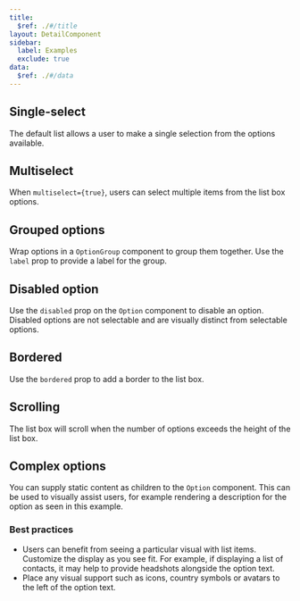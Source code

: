 ```yaml
---
title:
  $ref: ./#/title
layout: DetailComponent
sidebar:
  label: Examples
  exclude: true
data:
  $ref: ./#/data
---
```


<LivePreview componentName="list-box" exampleName="SingleSelect">

## Single-select

The default list allows a user to make a single selection from the options available.

</LivePreview>

<LivePreview componentName="list-box" exampleName="Multiselect">

## Multiselect

When `multiselect={true}`, users can select multiple items from the list box options.

</LivePreview>

<LivePreview componentName="list-box" exampleName="GroupedOptions">

## Grouped options

Wrap options in a `OptionGroup` component to group them together. Use the `label` prop to provide a label for the group.

</LivePreview>

<LivePreview componentName="list-box" exampleName="DisabledOption">

## Disabled option

Use the `disabled` prop on the `Option` component to disable an option. Disabled options are not selectable and are visually distinct from selectable options.

</LivePreview>

<LivePreview componentName="list-box" exampleName="Bordered">

## Bordered

Use the `bordered` prop to add a border to the list box.

</LivePreview>

<LivePreview componentName="list-box" exampleName="Scrolling">

## Scrolling

The list box will scroll when the number of options exceeds the height of the list box.

</LivePreview>

<LivePreview componentName="list-box" exampleName="ComplexOptions">

## Complex options

You can supply static content as children to the `Option` component. This can be used to visually assist users, for example rendering a description for the option as seen in this example.

### Best practices

- Users can benefit from seeing a particular visual with list items. Customize the display as you see fit. For example, if displaying a list of contacts, it may help to provide headshots alongside the option text.
- Place any visual support such as icons, country symbols or avatars to the left of the option text.

</LivePreview>
